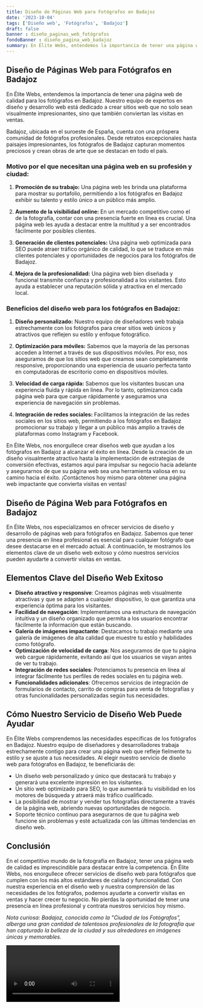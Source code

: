 ```yaml
---
title: Diseño de Páginas Web para Fotógrafos en Badajoz
date: '2023-10-04'
tags: ['Diseño web', 'Fotógrafos', 'Badajoz']
draft: false
banner : diseño_paginas_web_fotógrafos
fondoBanner : diseño_pagina_web_badajoz
summary: En Élite Webs, entendemos la importancia de tener una página web de calidad para los fotógrafos en Badajoz. Nuestro equipo de expertos en diseño y desarrollo web está dedicado a crear sitios web que no solo sean visualmente impresionantes, sino que también conviertan las visitas en ventas. 
---
```


## Diseño de Páginas Web para Fotógrafos en Badajoz

En Élite Webs, entendemos la importancia de tener una página web de calidad para los fotógrafos en Badajoz. Nuestro equipo de expertos en diseño y desarrollo web está dedicado a crear sitios web que no solo sean visualmente impresionantes, sino que también conviertan las visitas en ventas. 

Badajoz, ubicada en el suroeste de España, cuenta con una próspera comunidad de fotógrafos profesionales. Desde retratos excepcionales hasta paisajes impresionantes, los fotógrafos de Badajoz capturan momentos preciosos y crean obras de arte que se destacan en todo el país. 

### Motivo por el que necesitan una página web en su profesión y ciudad:

1. **Promoción de su trabajo:** Una página web les brinda una plataforma para mostrar su portafolio, permitiendo a los fotógrafos en Badajoz exhibir su talento y estilo único a un público más amplio.

2. **Aumento de la visibilidad online:** En un mercado competitivo como el de la fotografía, contar con una presencia fuerte en línea es crucial. Una página web les ayuda a destacar entre la multitud y a ser encontrados fácilmente por posibles clientes.

3. **Generación de clientes potenciales:** Una página web optimizada para SEO puede atraer tráfico orgánico de calidad, lo que se traduce en más clientes potenciales y oportunidades de negocios para los fotógrafos de Badajoz.

4. **Mejora de la profesionalidad:** Una página web bien diseñada y funcional transmite confianza y profesionalidad a los visitantes. Esto ayuda a establecer una reputación sólida y atractiva en el mercado local.

### Beneficios del diseño web para los fotógrafos en Badajoz:

1. **Diseño personalizado:** Nuestro equipo de diseñadores web trabaja estrechamente con los fotógrafos para crear sitios web únicos y atractivos que reflejen su estilo y enfoque fotográfico.

2. **Optimización para móviles:** Sabemos que la mayoría de las personas acceden a Internet a través de sus dispositivos móviles. Por eso, nos aseguramos de que los sitios web que creamos sean completamente responsive, proporcionando una experiencia de usuario perfecta tanto en computadoras de escritorio como en dispositivos móviles.

3. **Velocidad de carga rápida:** Sabemos que los visitantes buscan una experiencia fluida y rápida en línea. Por lo tanto, optimizamos cada página web para que cargue rápidamente y aseguramos una experiencia de navegación sin problemas.

4. **Integración de redes sociales:** Facilitamos la integración de las redes sociales en los sitios web, permitiendo a los fotógrafos en Badajoz promocionar su trabajo y llegar a un público más amplio a través de plataformas como Instagram y Facebook.

En Élite Webs, nos enorgullece crear diseños web que ayudan a los fotógrafos en Badajoz a alcanzar el éxito en línea. Desde la creación de un diseño visualmente atractivo hasta la implementación de estrategias de conversión efectivas, estamos aquí para impulsar su negocio hacia adelante y asegurarnos de que su página web sea una herramienta valiosa en su camino hacia el éxito. ¡Contáctenos hoy mismo para obtener una página web impactante que convierta visitas en ventas!

<GifSeo />

<Cta />

## Diseño de Página Web para Fotógrafos en Badajoz

En Élite Webs, nos especializamos en ofrecer servicios de diseño y desarrollo de páginas web para fotógrafos en Badajoz. Sabemos que tener una presencia en línea profesional es esencial para cualquier fotógrafo que desee destacarse en el mercado actual. A continuación, te mostramos los elementos clave de un diseño web exitoso y cómo nuestros servicios pueden ayudarte a convertir visitas en ventas.

## Elementos Clave del Diseño Web Exitoso

- **Diseño atractivo y responsive**: Creamos páginas web visualmente atractivas y que se adapten a cualquier dispositivo, lo que garantiza una experiencia óptima para los visitantes.
- **Facilidad de navegación**: Implementamos una estructura de navegación intuitiva y un diseño organizado que permita a los usuarios encontrar fácilmente la información que están buscando.
- **Galería de imágenes impactante**: Destacamos tu trabajo mediante una galería de imágenes de alta calidad que muestre tu estilo y habilidades como fotógrafo.
- **Optimización de velocidad de carga**: Nos aseguramos de que tu página web cargue rápidamente, evitando así que los usuarios se vayan antes de ver tu trabajo.
- **Integración de redes sociales**: Potenciamos tu presencia en línea al integrar fácilmente tus perfiles de redes sociales en tu página web.
- **Funcionalidades adicionales**: Ofrecemos servicios de integración de formularios de contacto, carrito de compras para venta de fotografías y otras funcionalidades personalizadas según tus necesidades.

## Cómo Nuestro Servicio de Diseño Web Puede Ayudar

En Élite Webs comprendemos las necesidades específicas de los fotógrafos en Badajoz. Nuestro equipo de diseñadores y desarrolladores trabaja estrechamente contigo para crear una página web que refleje fielmente tu estilo y se ajuste a tus necesidades. Al elegir nuestro servicio de diseño web para fotógrafos en Badajoz, te beneficiarás de:

- Un diseño web personalizado y único que destacará tu trabajo y generará una excelente impresión en los visitantes.
- Un sitio web optimizado para SEO, lo que aumentará tu visibilidad en los motores de búsqueda y atraerá más tráfico cualificado.
- La posibilidad de mostrar y vender tus fotografías directamente a través de la página web, abriendo nuevas oportunidades de negocio.
- Soporte técnico continuo para asegurarnos de que tu página web funcione sin problemas y esté actualizada con las últimas tendencias en diseño web.

## Conclusión

En el competitivo mundo de la fotografía en Badajoz, tener una página web de calidad es imprescindible para destacar entre la competencia. En Élite Webs, nos enorgullece ofrecer servicios de diseño web para fotógrafos que cumplen con los más altos estándares de calidad y funcionalidad. Con nuestra experiencia en el diseño web y nuestra comprensión de las necesidades de los fotógrafos, podemos ayudarte a convertir visitas en ventas y hacer crecer tu negocio. No pierdas la oportunidad de tener una presencia en línea profesional y contrata nuestros servicios hoy mismo.

*Nota curiosa: Badajoz, conocida como la "Ciudad de los Fotógrafos", alberga una gran cantidad de talentosos profesionales de la fotografía que han capturado la belleza de la ciudad y sus alrededores en imágenes únicas y memorables.*

<Video />

<CtaBot job='Fotógrafos' city='Badajoz'/>

<Gmaps query='Badajoz+españa+maps' />